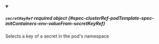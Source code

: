 


<details className="config-field" data-expandable="true" open>
<summary>

##### `secretKeyRef` <span className="config-field-required" data-required="false">required</span> <span className="config-field-type">object</span> <span className="config-field-default"></span> <span className="config-field-enum"></span> {#spec-clusterRef-podTemplate-spec-initContainers-env-valueFrom-secretKeyRef}

Selects a key of a secret in the pod's namespace

</summary>

<PartialSecretKeyRefreference />


</details>

